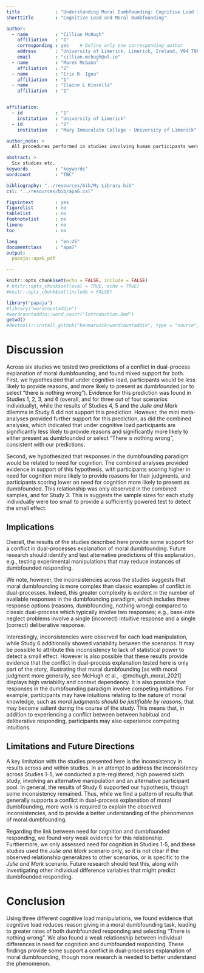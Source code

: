 ---
title             : "Understanding Moral Dumbfounding: Cognitive Load Increases the Liklihood of Moral Dumbfounding"
shorttitle        : "Cognitive Load and Moral Dumbfounding"

author:
  - name          : "Cillian McHugh"
    affiliation   : "1"
    corresponding : yes    # Define only one corresponding author
    address       : "University of Limerick, Limerick, Ireland, V94 T9PX"
    email         : "cillian.mchugh@ul.ie"
  - name          : "Marek McGann"
    affiliation   : "2"
  - name          : "Eric R. Igou"
    affiliation   : "1"
  - name          : "Elaine L Kinsella"
    affiliation   : "1"


affiliation:
  - id            : "1"
    institution   : "University of Limerick"
  - id            : "2"
    institution   : "Mary Immaculate College ~ University of Limerick"

author_note: >
  All procedures performed in studies involving human participants were approved by institutional research ethics committee and conducted in accordance with the Code of Professional Ethics of the Psychological Society of Ireland, and with the 1964 Helsinki declaration and its later amendments or comparable ethical standards. Informed consent was obtained from all individual participants included in the study. The authors declare that there are no potential conflicts of interest with respect to the research, authorship, and/or publication of this article. All authors consented to the submission of this manuscript.

abstract: >
  Six studies etc.
keywords          : "keywords"
wordcount         : "TBC"

bibliography: "../resources/bib/My Library.bib"
csl: "../resources/bib/apa6.csl"

figsintext        : yes
figurelist        : no
tablelist         : no
footnotelist      : no
lineno            : no
toc               : no

lang              : "en-US"
documentclass     : "apa7"
output:
  papaja::apa6_pdf

---

```{r Discussionsetup, include=FALSE}
knitr::opts_chunk$set(echo = FALSE, include = FALSE)
# knitr::opts_chunk$set(eval = TRUE, echo = TRUE)
#knitr::opts_chunk$set(include = FALSE)
```


```{r}
library("papaja")
#library("wordcountaddin")
#wordcountaddin::word_count("Introduction.Rmd")
getwd()
#devtools::install_github("benmarwick/wordcountaddin", type = "source", dependencies = TRUE)
```
# Discussion
Across six studies we tested two predictions of a conflict in dual-process explanation of moral dumbfounding, and found mixed support for both. First, we hypothesized that under cognitive load, participants would be less likely to provide reasons, and more likely to present as dumbfounded (or to select "there is nothing wrong"). Evidence for this prediction was found in Studies 1, 2, 3, and 6 (overall, and for three out of four scenarios individually), while the results of Studies 4, 5 and the *Julie and Mark* dilemma in Study 6 did not support this prediction. However, the mini meta-analyses provided further support for this prediction, as did the combined analyses, which indicated that under cognitive load participants are significantly less likely to provide reasons and significantly more likely to either present as dumbfounded or select "There is nothing wrong", consistent with our predictions.

Second, we hypothesized that responses in the dumbfounding paradigm would be related to need for cognition. The combined analyses provided evidence in support of this hypothesis, with participants scoring higher in need for cognition more likely to provide reasons for their judgments, and participants scoring lower on need for cognition more likely to present as dumbfounded. This relationship was only observed in the combined samples, and for Study 3. This is suggests the sample sizes for each study individually were too small to provide a sufficiently powered test to detect the small effect.


## Implications
Overall, the results of the studies described here provide some support for a conflict in dual-processes explanation of moral dumbfounding. Future research should identify and test alternative predictions of this explanation, e.g., testing experimental manipulations that may reduce instances of dumbfounded responding.

We note, however, the inconsistencies across the studies suggests that moral dumbfounding is more complex than classic examples of conflict in dual-processes. Indeed, this greater complexity is evident in the number of available responses in the dumbfounding paradigm, which includes three response options (reasons, dumbfounding, nothing wrong) compared to classic dual-process which typically involve two responses; e.g., base-rate neglect problems involve a single (incorrect) intuitive response and a single (correct) deliberative response.

Interestingly, inconsistencies were observed for each load manipulation, while Study 6 additionally showed variability between the scenarios. It may be possible to attribute this inconsistency to lack of statistical power to detect a small effect. However is also possible that these results provide evidence that the conflict in dual-process explanation tested here is only part of the story, illustrating that moral dumbfounding [as with moral judgment more generally, see McHugh et al., -@mchugh_moral_2021] displays high variability and context dependency. It is also possible that responses in the dumbfounding paradigm involve competing intuitions. For example, participants may have intuitions relating to the nature of moral knowledge, such as *moral judgments should be justifiable by reasons*, that may become salient during the course of the study. This means that, in addition to experiencing a conflict between between habitual and deliberative responding, participants may also experience competing intuitions.

## Limitations and Future Directions
A key limitation with the studies presented here is the inconsistency in results across and within studies. In an attempt to address the inconsistency across Studies 1-5, we conducted a pre-registered, high powered sixth study, involving an alternative manipulation and an alternative participant pool. In general, the results of Study 6 supported our hypothesis, though some inconsistency remained. Thus, while we find a pattern of results that generally supports a conflict in dual-process explanation of moral dumbfounding, more work is required to explain the observed inconsistencies, and to provide a better understanding of the phenomenon of moral dumbfounding.

Regarding the link between need for cognition and dumbfounded responding, we found very weak evidence for this relationship. Furthermore, we only assessed need for cognition in Studies 1-5, and these studies used the *Julie and Mark* scenario only, so it is not clear if the observed relationship generalizes to other scenarios, or is specific to the *Julie and Mark* scenario. Future research should test this, along with investigating other individual difference variables that might predict dumbfounded responding.

# Conclusion
Using three different cognitive load manipulations, we found evidence that cognitive load reduces reason giving in a moral dumbfounding task, leading to greater rates of both dumbfounded responding and selecting "There is nothing wrong". We also found a weak relationship between individual differences in need for cognition and dumbfounded responding. These findings provide some support a conflict in dual-processes explanation of moral dumbfounding, though more research is needed to better understand the phenomenon.





















